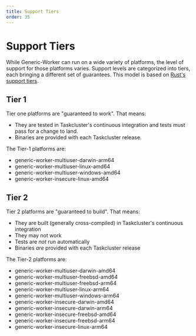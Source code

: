 ```yaml
---
title: Support Tiers
order: 35
---
```


# Support Tiers

While Generic-Worker can run on a wide variety of platforms, the level of support for those platforms varies.
Support levels are categorized into tiers, each bringing a different set of guarantees.
This model is based on [Rust's support tiers](https://forge.rust-lang.org/release/platform-support.html).

## Tier 1

Tier one platforms are "guaranteed to work". That means:

  * They are tested in Taskcluster's continuous integration and tests must pass for a change to land.
  * Binaries are provided with each Taskcluster release.

The Tier-1 platforms are:

  * generic-worker-multiuser-darwin-arm64
  * generic-worker-multiuser-linux-amd64
  * generic-worker-multiuser-windows-amd64
  * generic-worker-insecure-linux-amd64

## Tier 2

Tier 2 platforms are "guaranteed to build". That means:

  * They are built (generally cross-compiled) in Taskcluster's continuous integration
  * They may not work
  * Tests are _not_ run automatically
  * Binaries _are_ provided with each Taskcluster release

The Tier-2 platforms are:

  * generic-worker-multiuser-darwin-amd64
  * generic-worker-multiuser-freebsd-amd64
  * generic-worker-multiuser-freebsd-arm64
  * generic-worker-multiuser-linux-arm64
  * generic-worker-multiuser-windows-arm64
  * generic-worker-insecure-darwin-amd64
  * generic-worker-insecure-darwin-arm64
  * generic-worker-insecure-freebsd-amd64
  * generic-worker-insecure-freebsd-arm64
  * generic-worker-insecure-linux-arm64
